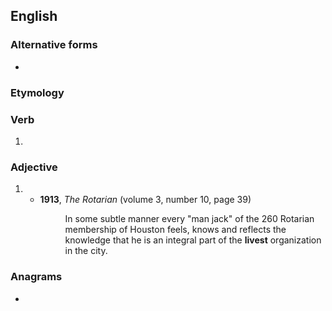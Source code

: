 ==English==

===Alternative forms===
* {{l|en|liv'st}} {{qualifier|obsolete}}

===Etymology===
{{suffix|live|est|lang=en}}

===Verb===
{{head|en|verb form}}

# {{en-archaic second-person singular of|live}}

===Adjective===
{{head|en|adjective superlative form}}

# {{en-superlative of|live}}
#* '''1913''', ''The Rotarian'' (volume 3, number 10, page 39)
#*: In some subtle manner every "man jack" of the 260 Rotarian membership of Houston feels, knows and reflects the knowledge that he is an integral part of the '''livest''' organization in the city.

===Anagrams===
* {{anagrams|en|Levits|vilest}}